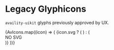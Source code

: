 
<Meta title="Components/Icon/Legacy Glyphicons"/>

# Legacy Glyphicons

`availity-uikit` glyphs previously approved by UX.

<IconGallery>
  {AvIcons.map((icon) => (
    <IconItem key={icon.uid} name={icon.css}>
      {icon.svg ? (
        <SvgIcon viewBox={`0 0 ${icon.svg?.width || '1000'} 1000`}>
          <path d={`${icon.svg?.path}`} />
        </SvgIcon>
      ) : (
        <div>NO SVG</div>
      )}
    </IconItem>
  ))}
</IconGallery>
